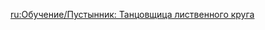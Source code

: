 {{Tutorial
|title    = Eremite Floral Ring-Dancer
|subtitle = New Entry
|type     = Enemies
|icon     = Icon Tutorial Monster.png
|about    = Eremite Floral Ring-Dancer
|image1   = Tutorial Eremite Floral Ring-Dancer.png
|text1    = This dancer may be found in one of the many scattered mercenary groups that hail from the desert. She will unleash the Spirit of Omen: Dendro Spirit-Serpent contained within her weapon to fight alongside her after taking a certain amount of damage. This will cause her to {{Color|help|enter an Infused Form}}. If {{Color|help|the Spirit-Serpent is defeated}}, she will enter a weakened state for a fixed amount of time thereafter.
|sort     = 2623
}}
<noinclude>
<!-- interwikis -->
[[ru:Обучение/Пустынник: Танцовщица лиственного круга]]
</noinclude>